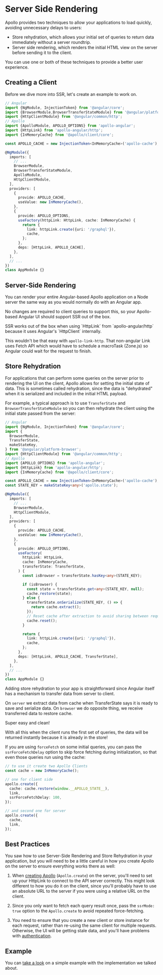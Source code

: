 
# Server Side Rendering

Apollo provides two techniques to allow your applications to load quickly, avoiding unnecessary delays to users:

- Store rehydration, which allows your initial set of queries to return data immediately without a server roundtrip.
- Server side rendering, which renders the initial HTML view on the server before sending it to the client.

You can use one or both of these techniques to provide a better user experience.

## Creating a Client

Before we dive more into SSR, let's create an example to work on.

```ts
// Angular
import {NgModule, InjectionToken} from '@angular/core';
import {BrowserModule,BrowserTransferStateModule} from '@angular/platform-browser';
import {HttpClientModule} from '@angular/common/http';
// Apollo
import {ApolloModule, APOLLO_OPTIONS} from 'apollo-angular';
import {HttpLink} from 'apollo-angular/http';
import {InMemoryCache} from '@apollo/client/core';

const APOLLO_CACHE = new InjectionToken<InMemoryCache>('apollo-cache');

@NgModule({
  imports: [
    // ...
    BrowserModule,
    BrowserTransferStateModule,
    ApolloModule,
    HttpClientModule,
  ],
  providers: [
    {
      provide: APOLLO_CACHE,
      useValue: new InMemoryCache(),
    },
    {
      provide: APOLLO_OPTIONS,
      useFactory(httpLink: HttpLink, cache: InMemoryCache) {
        return {
          link: httpLink.create({uri: '/graphql'}),
          cache,
        };
      },
      deps: [HttpLink, APOLLO_CACHE],
    },
  ],
  // ...
})
class AppModule {}
```

## Server-Side Rendering

You can render your entire Angular-based Apollo application on a Node server the same way as you would normally do with an Angular app.

No changes are required to client queries to support this, so your Apollo-based Angular UI should support SSR out of the box.

<Callout>
SSR works out of the box when using `HttpLink` from `apollo-angular/http` because it uses Angular's `HttpClient` internally.

This wouldn't be that easy with `apollo-link-http`. That non-angular Link uses Fetch API which would have to schedule a macroTask (Zone.js) so Angular could wait for the request to finish.
</Callout>

## Store Rehydration

For applications that can perform some queries on the server prior to rendering the UI on the client, Apollo allows for setting the initial state of data. This is sometimes called rehydration, since the data is "dehydrated" when it is serialized and included in the initial HTML payload.

For example, a typical approach is to use `TransferState` and `BrowserTransferStateModule` so you can then rehydrate the client using the initial state passed from the server:

```ts
// Angular
import {NgModule, InjectionToken} from '@angular/core';
import {
  BrowserModule,
  TransferState,
  makeStateKey,
} from '@angular/platform-browser';
import {HttpClientModule} from '@angular/common/http';
// Apollo
import {APOLLO_OPTIONS} from 'apollo-angular';
import {HttpLink} from 'apollo-angular/http';
import {InMemoryCache} from '@apollo/client/core';

const APOLLO_CACHE = new InjectionToken<InMemoryCache>('apollo-cache');
const STATE_KEY = makeStateKey<any>('apollo.state');

@NgModule({
  imports: [
    // ...
    BrowserModule,
    HttpClientModule,
  ],
  providers: [
    {
      provide: APOLLO_CACHE,
      useValue: new InMemoryCache(),
    },
    {
      provide: APOLLO_OPTIONS,
      useFactory(
        httpLink: HttpLink,
        cache: InMemoryCache,
        transferState: TransferState,
      ) {
        const isBrowser = transferState.hasKey<any>(STATE_KEY);

        if (isBrowser) {
          const state = transferState.get<any>(STATE_KEY, null);
          cache.restore(state);
        } else {
          transferState.onSerialize(STATE_KEY, () => {
            return cache.extract();
          });
          // Reset cache after extraction to avoid sharing between requests
          cache.reset();
        }

        return {
          link: httpLink.create({uri: '/graphql'}),
          cache,
        };
      },
      deps: [HttpLink, APOLLO_CACHE, TransferState],
    },
  ],
  // ...
})
class AppModule {}
```

Adding store rehydration to your app is straightforward since Angular itself has a mechanism to transfer data from server to client.

On `server` we extract data from cache when TransferState says it is ready to save and serialize data.
On `browser` we do opposite thing, we receive transferred data to restore cache.

Super easy and clean!

With all this when the client runs the first set of queries, the data will be returned instantly because it is already in the store!

If you are using `forceFetch` on some initial queries, you can pass the `ssrForceFetchDelay` option to skip force fetching during initialization, so that even those queries run using the cache:

```ts
// to use it create two Apollo Clients
const cache = new InMemoryCache();

// one for client side
apollo.create({
  cache: cache.restore(window.__APOLLO_STATE__),
  link,
  ssrForceFetchDelay: 100,
});

// and second one for server
apollo.create({
  cache,
  link,
});
```

## Best Practices

You saw how to use Server-Side Rendering and Store Rehydration in your application, but you will need to be a little careful in how you create Apollo on the server to ensure everything works there as well:

1. When [creating Apollo](../get-started) (`Apollo.create`) on the server, you'll need to set up your HttpLink to connect to the API server correctly. This might look different to how you do it on the client, since you'll probably have to use an absolute URL to the server if you were using a relative URL on the client.

1. Since you only want to fetch each query result once, pass the `ssrMode: true` option to the `Apollo.create` to avoid repeated force-fetching.

1. You need to ensure that you create a new client or store instance for each request, rather than re-using the same client for multiple requests. Otherwise, the UI will be getting stale data, and you'll have problems with [authentication](../recipes/authentication).

## Example

You can [take a look](https://github.com/kamilkisiela/apollo-angular-ssr) on a simple example with the implementation we talked about.

